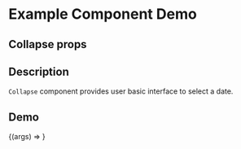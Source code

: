 
<Meta title="Example/Collapse" component={Collapse} />

# Example Component Demo

## Collapse props
<Props of={Collapse} />

## Description

`Collapse` component provides user basic interface to select a date.

## Demo

<Canvas>
  <Story name="Example Collapse">
    {(args) => <Collapse {...args} />}
  </Story>
</Canvas>
